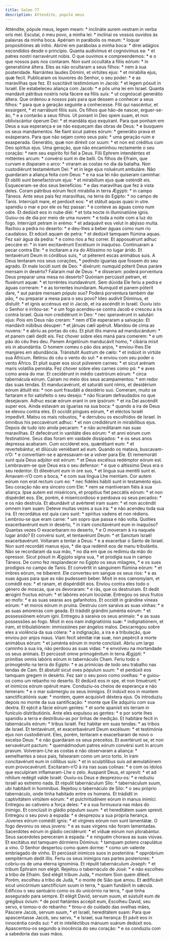 ```yaml
---
title: Salmo 77
description: Attendite, popule meus
---
```


<div class="side-by-side not-content">
  <span>
    Atténdite, pópule meus, legem meam: * inclináte aurem vestram in verba oris
    mei.
  </span>
  <span>
    Escutai, ó meu povo, a minha lei: * inclinai os vossos ouvidos às palavras
    da minha boca.
  </span>
  <span>Apériam in parábolis os meum: * loquar propositiónes ab inítio.</span>
  <span>
    Abrirei em parábolas a minha boca: * direi adágios escondidos desde o
    princípio.
  </span>
  <span>
    Quanta audívimus et cognóvimus ea: * et patres nostri narravérunt nobis.
  </span>
  <span>
    O que ouvimos e compreendemos: * e o que nossos pais nos contaram.
  </span>
  <span>Non sunt occultáta a fíliis eórum: * in generatióne áltera.</span>
  <span>Eles as não ocultaram a seus filhos: * nem à sua posteridade.</span>
  <span>
    Narrántes laudes Dómini, et virtútes ejus: * et mirabília ejus, quæ fecit.
  </span>
  <span>
    Publicaram os louvores do Senhor, o seu poder: * e as maravilhas que fez.
  </span>
  <span>Et suscitávit testimónium in Jacob: * et legem pósuit in Israël.</span>
  <span>Ele estabeleceu aliança com Jacob: * e pôs uma lei em Israel.</span>
  <span>
    Quanta mandávit pátribus nostris nota fácere ea fíliis suis: * ut cognóscat
    generátio áltera.
  </span>
  <span>
    Que ordenou a nossos pais para que dessem a conhecer a seus filhos: * para
    que a geração seguinte a conhecesse.
  </span>
  <span>Fílii qui nascéntur, et exsúrgent, * et narrábunt fíliis suis.</span>
  <span>
    Os filhos que hão-de nascer, erguer-se-ão, * e a contarão a seus filhos.
  </span>
  <span>
    Ut ponant in Deo spem suam, et non obliviscántur óperum Dei: * et mandáta
    ejus exquírant.
  </span>
  <span>
    Para que ponham em Deus a sua esperança e se não esqueçam das obras de Deus:
    * e busquem os seus mandamentos.
  </span>
  <span>Ne fiant sicut patres eórum: * generátio prava et exásperans.</span>
  <span>
    Para que não sejam como seus pais: * uma geração ruim e exasperada.
  </span>
  <span>
    Generátio, quæ non diréxit cor suum: * et non est créditus cum Deo spíritus
    ejus.
  </span>
  <span>
    Uma geração, que não encaminhou rectamente o seu coração: * nem seu espírito
    foi fiel a Deus.
  </span>
  <span>
    Fílii Ephrem intendéntes et mitténtes arcum: * convérsi sunt in die belli.
  </span>
  <span>
    Os filhos de Efraim, que curvam e disparam o arco: * viraram as costas no
    dia da batalha.
  </span>
  <span>
    Non custodiérunt testaméntum Dei: * et in lege ejus noluérunt ambuláre.
  </span>
  <span>
    Não guardaram a aliança feita com Deus: * e na sua lei não quiseram
    caminhar.
  </span>
  <span>
    Et oblíti sunt benefactórum ejus: * et mirabílium ejus quæ osténdit eis.
  </span>
  <span>
    Esqueceram-se dos seus benefícios: * e das maravilhas que fez à vista deles.
  </span>
  <span>
    Coram pátribus eórum fecit mirabília in terra Ægýpti: * in campo Táneos.
  </span>
  <span>
    Ante seus pais fez maravilhas, na terra do Egipto: * no campo de Tanis.
  </span>
  <span>
    Interrúpit mare, et perdúxit eos: * et státuit aquas quasi in utre.
  </span>
  <span>
    spanidiu o mar e por ele os fez passar: * e conteve as águas como num odre.
  </span>
  <span>
    Et dedúxit eos in nube diéi: * et tota nocte in illuminatióne ignis.
  </span>
  <span>
    Guiou-os de dia por meio de uma nuvem: * e toda a noite com a luz do fogo.
  </span>
  <span>
    Interrúpit petram in erémo: * et adaquávit eos velut in abýsso multa.
  </span>
  <span>
    Rachou a pedra no deserto: * e deu-lhes a beber águas como num rio
    caudaloso.
  </span>
  <span>Et edúxit aquam de petra: * et dedúxit tamquam flúmina aquas.</span>
  <span>Fez sair água da pedra: * e como rios a fez correr.</span>
  <span>
    Et apposuérunt adhuc peccáre ei: * in iram excitavérunt Excélsum in
    inaquóso.
  </span>
  <span>
    Continuaram a pecar contra Ele: * e incitaram a ira do Altíssimo no lugar
    árido.
  </span>
  <span>
    Et tentavérunt Deum in córdibus suis, * ut péterent escas animábus suis.
  </span>
  <span>
    A Deus tentaram nos seus corações, * pedindo iguarias que fossem do seu
    agrado.
  </span>
  <span>
    Et male locúti sunt de Deo: * dixérunt: numquid póterit Deus paráre mensam
    in desérto?
  </span>
  <span>
    Falaram mal de Deus: * e disseram: poderá porventura Deus preparar uma mesa
    no deserto?
  </span>
  <span>
    Quóniam percússit petram, et fluxérunt aquæ: * et torréntes inundavérunt.
  </span>
  <span>
    Sem dúvida Ele feriu a pedra e águas correram: * e as torrentes inundaram.
  </span>
  <span>Numquid et panem póterit dare, * aut paráre mensam pópulo suo?</span>
  <span>
    Poderá porventura também dar pão, * ou preparar a mesa para o seu povo?
  </span>
  <span>
    Ideo audívit Dóminus, et dístulit: * et ignis accénsus est in Jacob, et ira
    ascéndit in Israël.
  </span>
  <span>
    Ouviu isto o Senhor e irritou-se: * e um fogo acendeu-se contra Jacob e
    cresceu a ira contra Israel.
  </span>
  <span>Quia non credidérunt in Deo: * nec speravérunt in salutári ejus:</span>
  <span>Pois em Deus não creram: * nem d’Ele esperaram a salvação:</span>
  <span>Et mandávit núbibus désuper: * et jánuas cæli apéruit.</span>
  <span>Mandou de cima as nuvens: * e abriu as portas do céu.</span>
  <span>Et pluit illis manna ad manducándum: * et panem cæli dedit eis.</span>
  <span>
    Fez chover sobre eles maná para comerem: * e um pão do céu lhes deu.
  </span>
  <span>
    Panem Angelórum manducávit homo, * cibária misit eis in abundántia.
  </span>
  <span>
    O homem comeu o pão dos anjos, * enviou-lhes Ele manjares em abundância.
  </span>
  <span>Tránstulit Austrum de cælo: * et indúxit in virtúte sua Áfricum.</span>
  <span>
    Retirou do céu o vento do sul: * e enviou com seu poder o vento Áfrico.
  </span>
  <span>
    Et pluit super eos sicut púlverem carnes: * et sicut arénam maris volatília
    pennáta.
  </span>
  <span>Fez chover sobre eles carnes como pó: * e aves como areia do mar.</span>
  <span>
    Et cecidérunt in médio castrórum eórum: * circa tabernácula eórum.
  </span>
  <span>Caíram no meio dos seus acampamentos: * em redor das suas tendas.</span>
  <span>
    Et manducavérunt, et saturáti sunt nimis, et desidérium eórum áttulit eis: *
    non sunt fraudáti a desidério suo.
  </span>
  <span>
    Comeram, muito se fartaram e foi satisfeito o seu desejo: * não ficaram
    defraudados no que desejavam.
  </span>
  <span>
    Adhuc escæ eórum erant in ore ipsórum: * et ira Dei ascéndit super eos.
  </span>
  <span>
    Ainda estavam as iguarias na sua boca: * quando a ira de Deus se elevou
    contra eles.
  </span>
  <span>Et occídit pingues eórum, * et eléctos Israël impedívit.</span>
  <span>Matou os mais robustos, * e derrubou os escolhidos de Israel.</span>
  <span>
    In ómnibus his peccavérunt adhuc: * et non credidérunt in mirabílibus ejus.
  </span>
  <span>
    Depois de tudo isto ainda pecaram: * e não acreditaram nas suas maravilhas.
  </span>
  <span>
    Et defecérunt in vanitáte dies eórum: * et anni eórum cum festinatióne.
  </span>
  <span>
    Seus dias foram em vaidade dissipados: * e os seus anos depressa acabaram.
  </span>
  <span>
    Cum occíderet eos, quærébant eum: * et revertebántur, et dilúculo veniébant
    ad eum.
  </span>
  <span>
    Quando os matava, buscavam-n’O: * e convertiam-se e apressavam-se a volver
    para Ele.
  </span>
  <span>
    Et rememoráti sunt quia Deus adjútor est eórum: * et Deus excélsus redémptor
    eórum est.
  </span>
  <span>
    Lembravam-se que Deus era o seu defensor: * e que o altíssimo Deus era o seu
    redentor.
  </span>
  <span>Et dilexérunt eum in ore suo, * et lingua sua mentíti sunt ei.</span>
  <span>Amavam-n’O com a boca, * e com sua língua Lhe mentiam.</span>
  <span>
    Cor autem eórum non erat rectum cum eo: * nec fidéles hábiti sunt in
    testaménto ejus.
  </span>
  <span>
    Seu coração não era sincero com Ele: * nem se mantiveram fiéis à sua
    aliança.
  </span>
  <span>
    Ipse autem est miséricors, et propítius fiet peccátis eórum: * et non
    dispérdet eos.
  </span>
  <span>
    Ele, porém, é misericordioso e perdoava os seus pecados: * e os não
    destruía.
  </span>
  <span>
    Et abundávit ut avérteret iram suam: * et non accéndit omnem iram suam:
  </span>
  <span>Deteve muitas vezes a sua ira: * e não acendeu toda sua ira.</span>
  <span>
    Et recordátus est quia caro sunt: * spíritus vadens et non rédiens.
  </span>
  <span>Lembrou-se que eram carne: * um sopro que passa e não volta.</span>
  <span>
    Quóties exacerbavérunt eum in desérto, * in iram concitavérunt eum in
    inaquóso?
  </span>
  <span>
    Quantas vezes O exacerbaram no deserto, * e O moveram à ira naquele lugar
    árido?
  </span>
  <span>
    Et convérsi sunt, et tentavérunt Deum: * et Sanctum Israël exacerbavérunt.
  </span>
  <span>Voltaram a tentar a Deus: * e a exacerbar o Santo de Israel.</span>
  <span>
    Non sunt recordáti manus ejus, * die qua redémit eos de manu tribulántis.
  </span>
  <span>
    Não se recordaram da sua mão, * no dia em que os redimiu da mão do opressor.
  </span>
  <span>
    Sicut pósuit in Ægýpto signa sua, * et prodígia sua in campo Táneos.
  </span>
  <span>
    De como fez resplandecer no Egipto os seus milagres, * e os sues prodígios
    no campo de Tanis.
  </span>
  <span>
    Et convértit in sánguinem flúmina eórum: * et imbres eórum, ne bíberent.
  </span>
  <span>
    Ele converteu em sangue os seus rios: * e as suas águas para que as não
    pudessem beber.
  </span>
  <span>
    Misit in eos cœnomyíam, et comédit eos: * et ranam, et dispérdidit eos.
  </span>
  <span>
    Enviou contra eles todo o género de moscas, que os devoraram: * e rãs, que
    os destruíram.
  </span>
  <span>Et dedit ærúgini fructus eórum: * et labóres eórum locústæ.</span>
  <span>
    Entregou os seus frutos ao mofo: * e as suas searas aos gafanhotos.
  </span>
  <span>Et occídit in grándine víneas eórum: * et moros eórum in pruína.</span>
  <span>
    Destruiu com saraiva as suas vinhas: * e as suas amoreiras com geada.
  </span>
  <span>Et trádidit grándini juménta eórum: * et possessiónem eórum igni.</span>
  <span>
    Entregou à saraiva os seus animais: * e as suas possessões ao fogo.
  </span>
  <span>
    Misit in eos iram indignatiónis suæ: * indignatiónem, et iram, et
    tribulatiónem: immissiónes per ángelos malos.
  </span>
  <span>
    Descarregou sobre eles a violência da sua cólera: * a indignação, a ira e a
    tribulação, que enviou por anjos maus.
  </span>
  <span>
    Viam fecit sémitæ iræ suæ, non pepércit a morte animábus eórum: * et juménta
    eórum in morte conclúsit.
  </span>
  <span>
    Abriu um largo caminho à sua ira, não perdoou as suas vidas: * e envolveu na
    mortandade os seus animais.
  </span>
  <span>
    Et percússit omne primogénitum in terra Ægýpti: * primítias omnis labóris
    eórum in tabernáculis Cham.
  </span>
  <span>
    Feriu todo o primogénito na terra do Egipto: * e as primícias de todo seu
    trabalho nas tendas de Cam.
  </span>
  <span>
    Et ábstulit sicut oves pópulum suum: * et perdúxit eos tamquam gregem in
    desérto.
  </span>
  <span>
    Fez sair o seu povo como ovelhas: * e guiou-os como um rebanho no deserto.
  </span>
  <span>
    Et dedúxit eos in spe, et non timuérunt: * et inimícos eórum opéruit mare.
  </span>
  <span>
    Conduziu-os cheios de esperança e não temeram: * e o mar submergiu os seus
    inimigos.
  </span>
  <span>
    Et indúxit eos in montem sanctificatiónis suæ: * montem, quem acquisívit
    déxtera ejus.
  </span>
  <span>
    Os introduziu depois no monte da sua santificação: * monte que Ele adquiriu
    com sua dextra.
  </span>
  <span>
    Et ejécit a fácie eórum gentes: * et sorte spanísit eis terram in funículo
    distributiónis.
  </span>
  <span>
    Ante eles expulsou as gentes: * e por sorte lhes spanidiu a terra e
    destribuiu-as por linhas de medição.
  </span>
  <span>Et habitáre fecit in tabernáculis eórum: * tribus Israël.</span>
  <span>Fez habitar em suas tendas: * as tribos de Israel.</span>
  <span>
    Et tentavérunt, et exacerbavérunt Deum excélsum: * et testimónia ejus non
    custodiérunt.
  </span>
  <span>
    Eles, porém, tentaram e exacerbaram de novo o excelso Deus: * e não
    guardaram os seus preceitos.
  </span>
  <span>
    Et avertérunt se, et non servavérunt pactum: * quemádmodum patres eórum
    convérsi sunt in arcum pravum.
  </span>
  <span>
    Volveram-Lhe as costas e não observaram a aliança: * semelhantes a seus
    pais, falsearam como um arco torto.
  </span>
  <span>
    In iram concitavérunt eum in cóllibus suis: * et in sculptílibus suis ad
    æmulatiónem eum provocavérunt.
  </span>
  <span>
    Excitaram-n’O à ira nas suas colinas: * e com os ídolos que esculpiram
    inflamaram-Lhe o zelo.
  </span>
  <span>Auspanit Deus, et sprevit: * et ad níhilum redégit valde Israël.</span>
  <span>Ouviu-os Deus e desprezou-os: * e reduziu Israël ao extremo nada.</span>
  <span>
    Et répulit tabernáculum Silo: * tabernáculum suum, ubi habitávit in
    homínibus.
  </span>
  <span>
    Rejeitou o tabernáculo de Silo: * o seu próprio tabernáculo, onde tinha
    habitado entre os homens.
  </span>
  <span>
    Et trádidit in captivitátem virtútem eórum: * et pulchritúdinem eórum in
    manus inimíci.
  </span>
  <span>
    Entregou ao cativeiro a força deles: * e a sua formusura nas mãos do
    inimigo.
  </span>
  <span>
    Et conclúsit in gládio pópulum suum: * et hereditátem suam sprevit.
  </span>
  <span>
    Entregou o seu povo à espada: * e desprezou a sua própria herança.
  </span>
  <span>
    Júvenes eórum comédit ignis: * et vírgines eórum non sunt lamentátæ.
  </span>
  <span>
    O fogo devorou os seus jovens: * e as suas virgens não foram lamentadas.
  </span>
  <span>
    Sacerdótes eórum in gládio cecidérunt: * et víduæ eórum non plorabántur.
  </span>
  <span>
    Seus sacerdotes pereceram à espada: * e ninguém chorava as suas viúvas.
  </span>
  <span>
    Et excitátus est tamquam dórmiens Dóminus: * tamquam potens crapulátus a
    vino.
  </span>
  <span>
    O Senhor despertou como quem dorme: * como um valente embriagado de vinho.
  </span>
  <span>
    Et percússit inimícos suos in posterióra: * oppróbrium sempitérnum dedit
    illis.
  </span>
  <span>
    Feriu os seus inimigos nas partes posteriores: * cobriu-os de uma eterna
    ignomínia.
  </span>
  <span>Et répulit tabernáculum Joseph: * et tribum Éphraim non elégit.</span>
  <span>
    Rejeitou o tabernáculo de José: * e não escolheu a tribo de Efraim.
  </span>
  <span>Sed elégit tribum Juda, * montem Sion quem diléxit.</span>
  <span>Porém, escolheu a tribo de Judá, * o monte de Sião que amou.</span>
  <span>
    Et ædificávit sicut unicórnium sanctifícium suum in terra, * quam fundávit
    in sǽcula.
  </span>
  <span>
    Edificou o seu santuário como os do unicórnio na terra, * que tinha
    assegurado para sempre.
  </span>
  <span>
    Et elégit David, servum suum, et sústulit eum de grégibus óvium: * de post
    fœtántes accépit eum,
  </span>
  <span>
    Escolheu David, seu servo, e tomou-o do rebanho: * tirou-o do cuidado das
    ovelhas mães,
  </span>
  <span>Páscere Jacob, servum suum, * et Israël, hereditátem suam:</span>
  <span>Para que apascentasse Jacob, seu servo, * e Israel, sua herança:</span>
  <span>
    Et pávit eos in innocéntia cordis sui: * et in intelléctibus mánuum suárum
    dedúxit eos.
  </span>
  <span>
    Apascentou-os segundo a inocência do seu coração: * e os conduziu com a
    sabedoria das suas mãos.
  </span>
</div>
